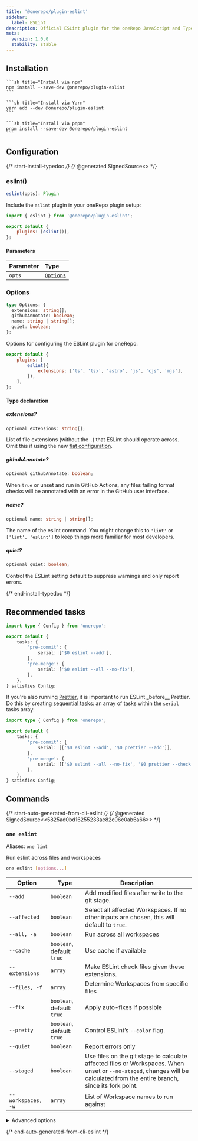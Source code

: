 ```yaml
---
title: '@onerepo/plugin-eslint'
sidebar:
  label: ESLint
description: Official ESLint plugin for the oneRepo JavaScript and TypeScript monorepo toolchain.
meta:
  version: 1.0.0
  stability: stable
---
```



## Installation

<Tabs group="pkgmanager">
  <TabItem label="npm">

    ```sh title="Install via npm"
    npm install --save-dev @onerepo/plugin-eslint
    ```

  </TabItem>
  <TabItem label="yarn">

    ```sh title="Install via Yarn"
    yarn add --dev @onerepo/plugin-eslint
    ```

  </TabItem>
  <TabItem label="pnpm">

    ```sh title="Install via pnpm"
    pnpm install --save-dev @onerepo/plugin-eslint
    ```

  </TabItem>
</Tabs>

## Configuration

{/* start-install-typedoc */}
{/* @generated SignedSource<<cf6eb737699290c0e0a1c007855f9118>> */}

### eslint()

```ts
eslint(opts): Plugin
```

Include the `eslint` plugin in your oneRepo plugin setup:

```js title="onerepo.config.ts" {1,4}
import { eslint } from '@onerepo/plugin-eslint';

export default {
	plugins: [eslint()],
};
```

#### Parameters

| Parameter | Type                  |
| :-------- | :-------------------- |
| `opts`    | [`Options`](#options) |

### Options

```ts
type Options: {
  extensions: string[];
  githubAnnotate: boolean;
  name: string | string[];
  quiet: boolean;
};
```

Options for configuring the ESLint plugin for oneRepo.

```js title="onerepo.config.js"
export default {
	plugins: [
		eslint({
			extensions: ['ts', 'tsx', 'astro', 'js', 'cjs', 'mjs'],
		}),
	],
};
```

#### Type declaration

##### extensions?

```ts
optional extensions: string[];
```

List of file extensions (without the `.`) that ESLint should operate across. Omit this if using the new [flat configuration](https://eslint.org/docs/latest/use/configure/configuration-files-new).

##### githubAnnotate?

```ts
optional githubAnnotate: boolean;
```

When `true` or unset and run in GitHub Actions, any files failing format checks will be annotated with an error in the GitHub user interface.

##### name?

```ts
optional name: string | string[];
```

The name of the eslint command. You might change this to `'lint'` or `['lint', 'eslint']` to keep things more familiar for most developers.

##### quiet?

```ts
optional quiet: boolean;
```

Control the ESLint setting default to suppress warnings and only report errors.

{/* end-install-typedoc */}

## Recommended tasks

```ts title="./onerepo.config.ts"
import type { Config } from 'onerepo';

export default {
	tasks: {
		'pre-commit': {
			serial: ['$0 eslint --add'],
		},
		'pre-merge': {
			serial: ['$0 eslint --all --no-fix'],
		},
	},
} satisfies Config;
```

If you're also running [Prettier](/plugins/prettier/), it is important to run ESLint \_before\_\_ Prettier. Do this by creating [sequential tasks](/core/tasks/#sequential): an array of tasks within the `serial` tasks array:

```ts title="./onerepo.config.ts" ins={6,9}
import type { Config } from 'onerepo';

export default {
	tasks: {
		'pre-commit': {
			serial: [['$0 eslint --add', '$0 prettier --add']],
		},
		'pre-merge': {
			serial: [['$0 eslint --all --no-fix', '$0 prettier --check']],
		},
	},
} satisfies Config;
```

## Commands

{/* start-auto-generated-from-cli-eslint */}
{/* @generated SignedSource<<5825ad0bd16255233ae82c06c0ab6a66>> */}

### `one eslint`

Aliases: `one lint`

Run eslint across files and workspaces

```sh
one eslint [options...]
```

| Option             | Type                       | Description                                                                                                                                                                 |
| ------------------ | -------------------------- | --------------------------------------------------------------------------------------------------------------------------------------------------------------------------- |
| `--add`            | `boolean`                  | Add modified files after write to the git stage.                                                                                                                            |
| `--affected`       | `boolean`                  | Select all affected Workspaces. If no other inputs are chosen, this will default to `true`.                                                                                 |
| `--all, -a`        | `boolean`                  | Run across all workspaces                                                                                                                                                   |
| `--cache`          | `boolean`, default: `true` | Use cache if available                                                                                                                                                      |
| `--extensions`     | `array`                    | Make ESLint check files given these extensions.                                                                                                                             |
| `--files, -f`      | `array`                    | Determine Workspaces from specific files                                                                                                                                    |
| `--fix`            | `boolean`, default: `true` | Apply auto-fixes if possible                                                                                                                                                |
| `--pretty`         | `boolean`, default: `true` | Control ESLint’s `--color` flag.                                                                                                                                            |
| `--quiet`          | `boolean`                  | Report errors only                                                                                                                                                          |
| `--staged`         | `boolean`                  | Use files on the git stage to calculate affected files or Workspaces. When unset or `--no-staged`, changes will be calculated from the entire branch, since its fork point. |
| `--workspaces, -w` | `array`                    | List of Workspace names to run against                                                                                                                                      |

<details>

<summary>Advanced options</summary>

| Option              | Type                       | Description                                                                     |
| ------------------- | -------------------------- | ------------------------------------------------------------------------------- |
| `--from-ref`        | `string`                   | Git ref to start looking for affected files or workspaces                       |
| `--github-annotate` | `boolean`, default: `true` | Annotate files in GitHub with errors when failing lint checks in GitHub Actions |
| `--show-advanced`   | `boolean`                  | Pair with `--help` to show advanced options.                                    |
| `--through-ref`     | `string`                   | Git ref to start looking for affected files or workspaces                       |

</details>

{/* end-auto-generated-from-cli-eslint */}
